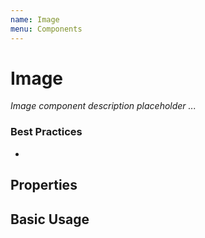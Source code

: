 ```yaml
---
name: Image
menu: Components
---
```



# Image

_Image component description placeholder ..._

### Best Practices

-

## Properties

<Props of={Image} />

## Basic Usage

<Image></Image>
